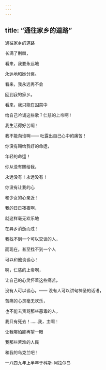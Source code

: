 ```yaml
---
---
---
```

title: “通往家乡的道路”
---




通往家乡的道路

长满了荆棘，

看来，我要永远地

永远地和她分离。

看来，我永远再不会

回到我的家乡。

看来，我只能在囚禁中

给自己吟诵这些歌？仁慈的上帝啊！

我生活得好苦啊！

我不能向谁啊—— 吐露出自己心中的痛苦！

你没有赐给我好的命运，

年轻的命运！

你从没有赐给我，

永远没有！永远没有！

你没有让我的心

和少女的心亲近！

我的日日夜夜啊，

就这样毫无欢乐地

在异乡消逝而过！

我找不到一个可以交谈的人，

而现在，甚至找不到一个人

可以和他谈谈心！

啊，仁慈的上帝啊，

让自己的心灵怀着这些痛苦。

没有人可以谈心，—— 没有人可以讲句神圣的话语，

苦痛的心灵毫无欢乐，

也不能去责骂那些恶毒的人，

我只有死去！……我，主啊！

让我哪怕能再望一眼

我那些苦难的人民

和我的乌克兰吧！

一八四九年上半年于科斯-阿拉尔岛